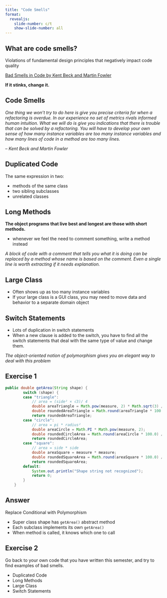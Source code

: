 ```yaml
---
title: "Code Smells"
format:
  revealjs:
    slide-number: c/t
    show-slide-number: all
---
```


## What are code smells?

Violations of fundamental design principles that negatively impact code quality

[Bad Smells in Code by Kent Beck and Martin Fowler](https://learning.oreilly.com/library/view/refactoring-improving-the/0201485672/ch03.html#ch03)

**If it stinks, change it.**

## Code Smells

*One thing we won’t try to do here is give you precise criteria for when a refactoring is overdue. In our experience no set of metrics rivals informed human intuition. What we will do is give you indications that there is trouble that can be solved by a refactoring. You will have to develop your own sense of how many instance variables are too many instance variables and how many lines of code in a method are too many lines.*

*-- Kent Beck and Martin Fowler*

## Duplicated Code

The same expression in two:

* methods of the same class
* two sibling subclasses
* unrelated classes

## Long Methods

**The object programs that live best and longest are those with short methods.**

* whenever we feel the need to comment something, write a method instead

*A block of code with a comment that tells you what it is doing can be replaced by a method whose name is based on the comment. Even a single line is worth extracting if it needs explanation.*

## Large Class

* Often shows up as too many instance variables
* If your large class is a GUI class, you may need to move data and behavior to a separate domain object

## Switch Statements

* Lots of duplication in switch statements
* When a new clause is added to the switch, you have to find all the switch statements that deal with the same type of value and change them. 

*The object-oriented notion of polymorphism gives you an elegant way to deal with this problem*


## Exercise 1

```java
public double getArea(String shape) {
		switch (shape) {
		case "triangle":
			// area = (side² × √3)/ 4
			double areaTriangle = Math.pow(measure, 2) * Math.sqrt(3) / 4;
			double roundedAreaTriangle = Math.round(areaTriangle * 100.0) / 100.0;
			return roundedAreaTriangle;
		case "circle":
			// area = pi * radius² 
			double areaCircle = Math.PI * Math.pow(measure, 2);
			double roundedCircleArea = Math.round(areaCircle * 100.0) / 100.0;
			return roundedCircleArea;
		case "square":
			// area = side * side
			double areaSquare = measure * measure;
			double roundedSquareArea = Math.round(areaSquare * 100.0) / 100.0;
		    return roundedSquareArea;
		default:
			System.out.println("Shape string not recognized");
			return 0;
		}
	}
```

## Answer

Replace Conditional with Polymorphism

* Super class shape has `getArea()` abstract method 
* Each subclass implements its own `getArea()`
* When method is called, it knows which one to call

## Exercise 2

Go back to your own code that you have written this semester, and try to find examples of bad smells.

* Duplicated Code
* Long Methods
* Large Class
* Switch Statements
